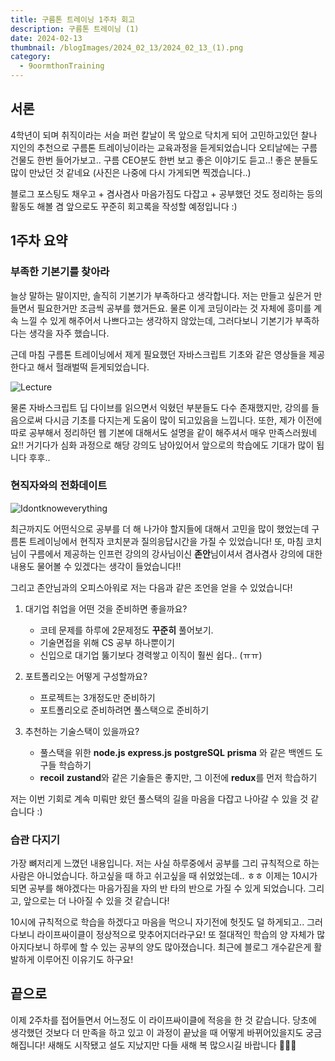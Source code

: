 ```yaml
---
title: 구름톤 트레이닝 1주차 회고
description: 구름톤 트레이닝 (1)
date: 2024-02-13
thumbnail: /blogImages/2024_02_13/2024_02_13_(1).png
category:
  - 9oormthonTraining
---
```


## 서론

4학년이 되며 취직이라는 서슬 퍼런 칼날이 목 앞으로 닥치게 되어 고민하고있던 찰나 지인의 추천으로 구름톤 트레이닝이라는 교육과정을 듣게되었습니다
오티날에는 구름 건물도 한번 들어가보고.. 구름 CEO분도 한번 보고 좋은 이야기도 듣고..! 좋은 분들도 많이 만났던 것 같네요 (사진은 나중에 다시 가게되면 찍겠습니다..)

블로그 포스팅도 채우고 + 겸사겸사 마음가짐도 다잡고 + 공부했던 것도 정리하는 등의 활동도 해볼 겸 앞으로도 꾸준히 회고록을 작성할 예정입니다 :)

## 1주차 요약

### 부족한 기본기를 찾아라

늘상 말하는 말이지만, 솔직히 기본기가 부족하다고 생각합니다. 저는 만들고 싶은거 만들면서 필요한거만 조금씩 공부를 했거든요.
물론 이게 코딩이라는 것 자체에 흥미를 계속 느낄 수 있게 해주어서 나쁘다고는 생각하지 않았는데, 그러다보니 기본기가 부족하다는 생각을 자주 했습니다.

근데 마침 구름톤 트레이닝에서 제게 필요했던 자바스크립트 기초와 같은 영상들을 제공한다고 해서 헐래벌떡 듣게되었습니다.

![Lecture](</blogImages/2024_02_13/2024_02_13_(2).png>)

물론 자바스크립트 딥 다이브를 읽으면서 익혔던 부분들도 다수 존재했지만, 강의를 들음으로써 다시금 기초를 다지는게 도움이 많이 되고있음을 느낍니다.
또한, 제가 이전에 따로 공부해서 정리하던 웹 기본에 대해서도 설명을 같이 해주셔서 매우 만족스러웠네요!! 거기다가 심화 과정으로 해당 강의도 남아있어서 앞으로의 학습에도 기대가 많이 됩니다 후후..

### 현직자와의 전화데이트

![Idontknoweverything](</blogImages/2024_02_13/2024_02_13_(3).png>)

최근까지도 어떤식으로 공부를 더 해 나가야 할지들에 대해서 고민을 많이 했었는데 구름톤 트레이닝에서 현직자 코치분과 질의응답시간을 가질 수 있었습니다!
또, 마침 코치님이 구름에서 제공하는 인프런 강의의 강사님이신 **존안**님이셔서 겸사겸사 강의에 대한 내용도 물어볼 수 있겠다는 생각이 들었습니다!!

그리고 존안님과의 오피스아워로 저는 다음과 같은 조언을 얻을 수 있었습니다!

1. 대기업 취업을 어떤 것을 준비하면 좋을까요?

   - 코테 문제를 하루에 2문제정도 **꾸준히** 풀어보기.
   - 기술면접을 위해 CS 공부 하나뿐이기
   - 신입으로 대기업 뚫기보다 경력쌓고 이직이 훨씬 쉽다.. (ㅠㅠ)

2. 포트폴리오는 어떻게 구성할까요?

   - 프로젝트는 3개정도만 준비하기
   - 포트폴리오로 준비하려면 풀스택으로 준비하기

3. 추천하는 기술스택이 있을까요?

   - 풀스택을 위한 **node.js** **express.js** **postgreSQL** **prisma** 와 같은 백엔드 도구들 학습하기
   - **recoil** **zustand**와 같은 기술들은 좋지만, 그 이전에 **redux**를 먼저 학습하기

저는 이번 기회로 계속 미뤄만 왔던 풀스택의 길을 마음을 다잡고 나아갈 수 있을 것 같습니다 :)

### 습관 다지기

가장 뼈저리게 느꼈던 내용입니다. 저는 사실 하루중에서 공부를 그리 규칙적으로 하는 사람은 아니었습니다. 하고싶을 때 하고 쉬고싶을 때 쉬었었는데.. ㅎㅎ
이제는 10시가 되면 공부를 해야겠다는 마음가짐을 자의 반 타의 반으로 가질 수 있게 되었습니다. 그리고, 앞으로는 더 나아질 수 있을 것 같습니다!

10시에 규칙적으로 학습을 하겠다고 마음을 먹으니 자기전에 헛짓도 덜 하게되고.. 그러다보니 라이프싸이클이 정상적으로 맞추어지더라구요!
또 절대적인 학습의 양 자체가 많아지다보니 하루에 할 수 있는 공부의 양도 많아졌습니다. 최근에 블로그 개수같은게 활발하게 이루어진 이유기도 하구요!

## 끝으로

이제 2주차를 접어들면서 어느정도 이 라이프싸이클에 적응을 한 것 같습니다. 당초에 생각했던 것보다 더 만족을 하고 있고 이 과정이 끝났을 때 어떻게 바뀌어있을지도 궁금해집니다!
새해도 시작됐고 설도 지났지만 다들 새해 복 많으시길 바랍니다 🤗🤗🤗
